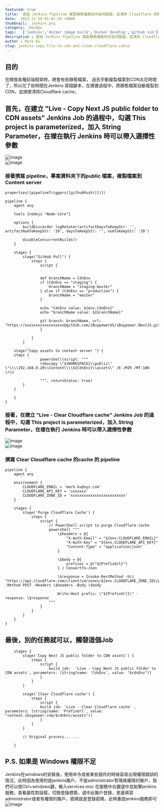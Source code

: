 ---
featured: true
title:  透過 Jenkins Pipeline 複製靜態檔案到內容伺服器，並清除 Cloudflare 快取
date:  2023-11-19 01:01:35 +0800
thumbnail:  jenkins.png
category:  DevOps 
tags:   ['jenkins','docker image build','Docker Desktop','github ssh']
description : 透過 Jenkins Pipeline 複製靜態檔案到內容伺服器，並清除 Cloudflare 快取
author : Mark Ku
slug: jenkins-copy-file-to-cdn-and-clean-cloudflare-cahce
---
## 目的
在開發各種前端框架時，總會有些靜態檔案， 過去手動複製檔案到CDN太花時間了，所以花了些時間在Jenkins 寫個腳本，在建置過程中，將靜態檔案自動複製到CDN，並順便清除Cloudflare cache。

## 首先，在建立 "Live - Copy Next JS public folder to CDN assets" Jenkins Job 的過程中，勾選 This project is parameterized，加入 String Parameter，在樣在執行 Jenkins 時可以帶入選擇性參數
![image](1.png)  
![image](2.png)  

### 接著撰寫 pipeline，專案資料夾下的public 檔案，複製檔案到 Content server 
```
properties([pipelineTriggers([githubPush()])])

pipeline {
    agent any
 
    tools {nodejs "Node Core"}
    
    options {
        buildDiscarder logRotator(artifactDaysToKeepStr: '', artifactNumToKeepStr: '20', daysToKeepStr: '', numToKeepStr: '20')
     
        disableConcurrentBuilds()    
    }

    stages {
        stage("GitHub Pull") {
            steps {
                script {
                

                def branchName = CdnEnv
                if (CdnEnv == "staging") {
                    branchName = "staging-master"
                } else if (CdnEnv == "production") {
                    branchName = "master"
                }
				
                echo "CdnEnv value: ${env.CdnEnv}"
                echo "branchName value: ${branchName}"

                git branch: branchName, url: "https://xxxxxxxxxxxxxxxxxx@github.com/iBuypowerUS/iBuypower.NextJS.git"
                }
                
            }
        }

    stage("Copy assets to content server ") {
    steps { 	            
            	powershell(script: """
              	robocopy \"${WORKSPACE}\\public\" \"\\\\192.168.0.20\\Content\\\\${CdnEnv}\\assets\" /E /MIR /MT:100 \r\n
              	 
              	""", returnStatus: true)
        }
    }    
 
    }
}

```
### 接著，在建立 "Live - Clear Cloudflare cache" Jenkins Job 的過程中，勾選 This project is parameterized，加入 String Parameter，在樣在執行 Jenkins 時可以帶入選擇性參數
![image](3.png)  
![image](4.png)  

### 撰寫 Clear Cloudflare cache 的cache 的 pipeline 
```
pipeline {
    agent any 

    environment {
        CLOUDFLARE_EMAIL = 'mark.ku@xyz.com'
        CLOUDFLARE_API_KEY = 'xxxxxxx'
        CLOUDFLARE_ZONE_ID = 'xxxxxxxxxxxxxxxxxxxxxxxxx'
    }

    stages {
        stage('Purge Cloudflare Cache') {
            steps {
                script {
                    // PowerShell script to purge Cloudflare cache
                    powershell """
                        \$headers = @{
                            "X-Auth-Email" = "${env.CLOUDFLARE_EMAIL}"
                            "X-Auth-Key" = "${env.CLOUDFLARE_API_KEY}"
                            "Content-Type" = "application/json"
                        }

                        \$body = @{
                            prefixes = @("${PrefixUrl}")
                        } | ConvertTo-Json

                        \$response = Invoke-RestMethod -Uri "https://api.cloudflare.com/client/v4/zones/${env.CLOUDFLARE_ZONE_ID}/purge_cache" -Method POST -Headers \$headers -Body \$body
                        
                        Write-Host prefix: \"${PrefixUrl}\" - response: \$response
                    """
                }
            }
        }
    }
}

```

## 最後，別的任務就可以，觸發這個Job
```
	stages {
	    stage('Copy Next JS public folder to CDN assets') {
            steps {
                script {
                    build job:  'Live - Copy Next JS public folder to CDN assets', parameters: [string(name: 'CdnEnv', value: "$cdnEnv")]
                }
            }
        }
		
		stage('Clear Cloudflare cache') {
            steps {
                script {
                build job: 'Live - Clear Cloudflare cache' , parameters: [string(name: 'PrefixUrl', value: "content.ibuypower.com/$cdnEnv/assets")]
                }
            }
        }
		
		// Original process... ...
       
	}
```
## P.S. 如果是 Windows 權限不足
Jenkins在windows的安裝後，使用命令或者某些插件的時候容易出現權限錯誤的情況，此時因為使用的是jenkins賬戶，不是administrator管理員權限的賬戶，我們可以按Ctrl+windows鍵，輸入services.msc 在服務中右鍵選中並點擊jenkins服務，查看屬性對話框，切換登錄標簽，選中此賬戶登錄，里邊填寫administrator或者有權限的賬戶，密碼就是登錄密碼，此時重啟jenkins服務即可
![image](5.png)  

